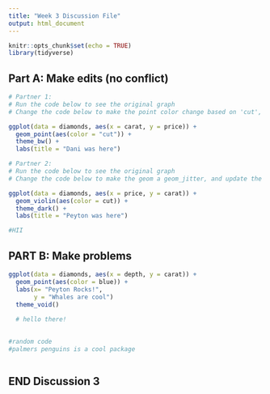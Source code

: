 ```yaml
---
title: "Week 3 Discussion File"
output: html_document
---
```


```r
knitr::opts_chunk$set(echo = TRUE)
library(tidyverse)
```

## Part A: Make edits (no conflict)

```r
# Partner 1: 
# Run the code below to see the original graph
# Change the code below to make the point color change based on 'cut', and update the theme to theme_bw(). Update the title to include your first name. 

ggplot(data = diamonds, aes(x = carat, y = price)) +
  geom_point(aes(color = "cut")) +
  theme_bw() +
  labs(title = "Dani was here")
```

```r
# Partner 2: 
# Run the code below to see the original graph
# Change the code below to make the geom a geom_jitter, and update the theme to theme_light. Update the title to include your first name. 

ggplot(data = diamonds, aes(x = price, y = carat)) +
  geom_violin(aes(color = cut)) +
  theme_dark() +
  labs(title = "Peyton was here")

#HII
```

## PART B: Make problems

```r

ggplot(data = diamonds, aes(x = depth, y = carat)) +
  geom_point(aes(color = blue)) +
  labs(x= "Peyton Rocks!", 
       y = "Whales are cool")
  theme_void()
  
  # hello there! 
  

#random code
#palmers penguins is a cool package 

```


```r

```

## END Discussion 3
